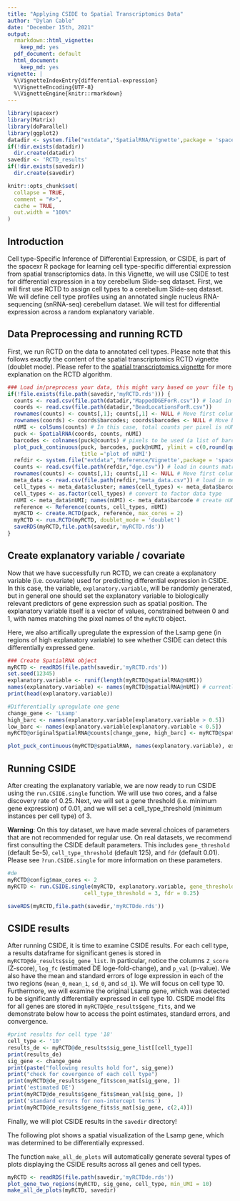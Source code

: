 ```yaml
---
title: "Applying CSIDE to Spatial Transcriptomics Data"
author: "Dylan Cable"
date: "December 15th, 2021"
output:
  rmarkdown::html_vignette:
    keep_md: yes
  pdf_document: default
  html_document:
    keep_md: yes
vignette: |
  %\VignetteIndexEntry{differential-expression}
  %\VignetteEncoding{UTF-8}
  %\VignetteEngine{knitr::rmarkdown}
---
```


```r

library(spacexr)
library(Matrix)
library(doParallel)
library(ggplot2)
datadir <- system.file("extdata",'SpatialRNA/Vignette',package = 'spacexr') # directory for sample Slide-seq dataset
if(!dir.exists(datadir))
  dir.create(datadir)
savedir <- 'RCTD_results'
if(!dir.exists(savedir))
  dir.create(savedir)
```

```r
knitr::opts_chunk$set(
  collapse = TRUE,
  comment = "#>",
  cache = TRUE,
  out.width = "100%"
)
```

## Introduction

Cell type-Specific Inference of Differential Expression, or CSIDE, is part of the spacexr R package for learning cell type-specific differential expression from spatial transcriptomics data. In this Vignette, we will use CSIDE to test for differential expression in a toy cerebellum Slide-seq dataset. First, we will first use RCTD to assign cell types to a cerebellum Slide-seq dataset. We will define cell type profiles using an annotated single nucleus RNA-sequencing (snRNA-seq) cerebellum dataset. We will test for differential expression across a random explanatory variable.

## Data Preprocessing and running RCTD

First, we run RCTD on the data to annotated cell types. Please note that this follows exactly the content of the spatial transcriptomics RCTD vignette (doublet mode). Please refer to the [spatial transcriptomics vignette](https://raw.githack.com/dmcable/spacexr/master/vignettes/spatial-transcriptomics.html) for more explanation on the RCTD algorithm.

```r
### Load in/preprocess your data, this might vary based on your file type
if(!file.exists(file.path(savedir,'myRCTD.rds'))) {
  counts <- read.csv(file.path(datadir,"MappedDGEForR.csv")) # load in counts matrix
  coords <- read.csv(file.path(datadir,"BeadLocationsForR.csv"))
  rownames(counts) <- counts[,1]; counts[,1] <- NULL # Move first column to rownames
  rownames(coords) <- coords$barcodes; coords$barcodes <- NULL # Move barcodes to rownames
  nUMI <- colSums(counts) # In this case, total counts per pixel is nUMI
  puck <- SpatialRNA(coords, counts, nUMI)
  barcodes <- colnames(puck@counts) # pixels to be used (a list of barcode names). 
  plot_puck_continuous(puck, barcodes, puck@nUMI, ylimit = c(0,round(quantile(puck@nUMI,0.9))), 
                       title ='plot of nUMI') 
  refdir <- system.file("extdata",'Reference/Vignette',package = 'spacexr') # directory for the reference
  counts <- read.csv(file.path(refdir,"dge.csv")) # load in counts matrix
  rownames(counts) <- counts[,1]; counts[,1] <- NULL # Move first column to rownames
  meta_data <- read.csv(file.path(refdir,"meta_data.csv")) # load in meta_data (barcodes, clusters, and nUMI)
  cell_types <- meta_data$cluster; names(cell_types) <- meta_data$barcode # create cell_types named list
  cell_types <- as.factor(cell_types) # convert to factor data type
  nUMI <- meta_data$nUMI; names(nUMI) <- meta_data$barcode # create nUMI named list
  reference <- Reference(counts, cell_types, nUMI)
  myRCTD <- create.RCTD(puck, reference, max_cores = 2)
  myRCTD <- run.RCTD(myRCTD, doublet_mode = 'doublet')
  saveRDS(myRCTD,file.path(savedir,'myRCTD.rds'))
}
```

## Create explanatory variable / covariate

Now that we have successfully run RCTD, we can create a explanatory variable (i.e. covariate) used for predicting differential expression in CSIDE. In this case, the variable, `explanatory.variable`, will be randomly generated, but in general one should set the explanatory variable to biologically relevant predictors of gene expression such as spatial position.
The explanatory variable itself is a vector of values, constrained between 0 and 1, with names matching the pixel names of the `myRCTD` object.

Here, we also artifically upregulate the expression of the Lsamp gene (in regions of high explanatory variable) to see whether CSIDE can detect this differentially expressed gene.

```r
### Create SpatialRNA object
myRCTD <- readRDS(file.path(savedir,'myRCTD.rds'))
set.seed(12345)
explanatory.variable <- runif(length(myRCTD@spatialRNA@nUMI))
names(explanatory.variable) <- names(myRCTD@spatialRNA@nUMI) # currently random explanatory variable 
print(head(explanatory.variable))

#Differentially upregulate one gene
change_gene <- 'Lsamp'
high_barc <- names(explanatory.variable[explanatory.variable > 0.5])
low_barc <- names(explanatory.variable[explanatory.variable < 0.5])
myRCTD@originalSpatialRNA@counts[change_gene, high_barc] <- myRCTD@spatialRNA@counts[change_gene, high_barc] * 3 

plot_puck_continuous(myRCTD@spatialRNA, names(explanatory.variable), explanatory.variable, ylimit = c(0,1), title ='plot of explanatory variable') 
```

## Running CSIDE

After creating the explanatory variable, we are now ready to run CSIDE using the `run.CSIDE.single` function. We will use two cores, and a false discovery rate of 0.25. Next, we will set a gene threshold (i.e. minimum gene expression) of 0.01, and we will set a cell_type_threshold (minimum instances per cell type) of 3.

**Warning**: On this toy dataset, we have made several choices of parameters that are not recommended for regular use. On real datasets, we recommend first consulting the CSIDE default parameters. This includes `gene_threshold` (default 5e-5), `cell_type_threshold` (default 125), and `fdr` (default 0.01). Please see `?run.CSIDE.single` for more information on these parameters. 

```r
#de
myRCTD@config$max_cores <- 2
myRCTD <- run.CSIDE.single(myRCTD, explanatory.variable, gene_threshold = .01, 
                        cell_type_threshold = 3, fdr = 0.25) 

saveRDS(myRCTD,file.path(savedir,'myRCTDde.rds'))
```

## CSIDE results

After running CSIDE, it is time to examine CSIDE results. For each cell type, a results dataframe for significant genes is stored in `myRCTD@de_results$sig_gene_list`. In particular, notice the columns `Z_score` (Z-score), `log_fc` (estimated DE loge-fold-change), and `p_val` (p-value). We also have the mean and standard errors of loge expression in each of the two regions (`mean_0`, `mean_1`, `sd_0`, and `sd_1`). We will focus on cell type 10. Furthermore, we will examine the original Lsamp gene, which was detected to be significantly differentially expressed in cell type 10. CSIDE model fits for all genes are stored in `myRCTD@de_results$gene_fits`, and we demonstrate below how to access the point estimates, standard errors, and convergence.

```r
#print results for cell type '18'
cell_type <- '10'
results_de <- myRCTD@de_results$sig_gene_list[[cell_type]]
print(results_de)
sig_gene <- change_gene
print(paste("following results hold for", sig_gene))
print("check for covergence of each cell type")
print(myRCTD@de_results$gene_fits$con_mat[sig_gene, ]) 
print('estimated DE')
print(myRCTD@de_results$gene_fits$mean_val[sig_gene, ]) 
print('standard errors for non-intercept terms')
print(myRCTD@de_results$gene_fits$s_mat[sig_gene, c(2,4)]) 
```

Finally, we will plot CSIDE results in the `savedir` directory!

The following plot shows a spatial visualization of the Lsamp gene, which was determined to be differentially expressed.

The function `make_all_de_plots` will automatically generate several types of plots displaying the CSIDE results across all genes and cell types.

```r
myRCTD <- readRDS(file.path(savedir,'myRCTDde.rds'))
plot_gene_two_regions(myRCTD, sig_gene, cell_type, min_UMI = 10)
make_all_de_plots(myRCTD, savedir)
```

